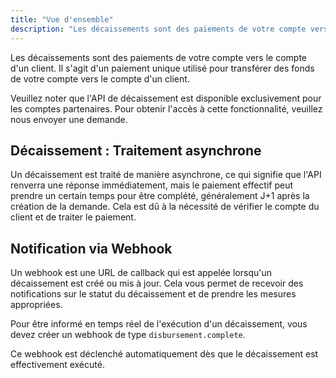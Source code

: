 ```yaml
---
title: "Vue d'ensemble"
description: "Les décaissements sont des paiements de votre compte vers le compte d'un client"
---
```


Les décaissements sont des paiements de votre compte vers le compte d'un client. Il s'agit d'un paiement unique utilisé pour transférer des fonds de votre compte vers le compte d'un client.

<Note>
  Veuillez noter que l'API de décaissement est disponible exclusivement pour les comptes
  partenaires. Pour obtenir l'accès à cette fonctionnalité, veuillez nous envoyer une demande.
</Note>

## Décaissement : Traitement asynchrone

Un décaissement est traité de manière asynchrone, ce qui signifie que l'API renverra une réponse immédiatement, mais le paiement effectif peut prendre un certain temps pour être complété, généralement J+1 après la création de la demande. Cela est dû à la nécessité de vérifier le compte du client et de traiter le paiement.

## Notification via Webhook

Un webhook est une URL de callback qui est appelée lorsqu'un décaissement est créé ou mis à jour. Cela vous permet de recevoir des notifications sur le statut du décaissement et de prendre les mesures appropriées.

Pour être informé en temps réel de l'exécution d'un décaissement, vous devez créer un webhook de type `disbursement.complete`.

Ce webhook est déclenché automatiquement dès que le décaissement est effectivement exécuté.
